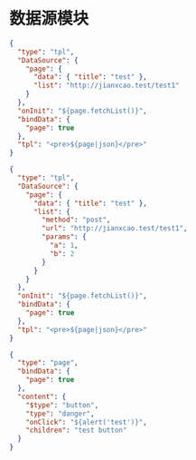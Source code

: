 # 数据源模块

```json schema=true
{
  "type": "tpl",
  "DataSource": {
    "page": {
      "data": { "title": "test" },
      "list": "http://jianxcao.test/test1"
    }
  },
  "onInit": "${page.fetchList()}",
  "bindData": {
    "page": true
  },
  "tpl": "<pre>${page|json}</pre>"
}
```

```json schema=true
{
  "type": "tpl",
  "DataSource": {
    "page": {
      "data": { "title": "test" },
      "list": {
        "method": "post",
        "url": "http://jianxcao.test/test1",
        "params": {
          "a": 1,
          "b": 2
        }
      }
    }
  },
  "onInit": "${page.fetchList()}",
  "bindData": {
    "page": true
  },
  "tpl": "<pre>${page|json}</pre>"
}
```

```json schema=true
{
  "type": "page",
  "bindData": {
    "page": true
  },
  "content": {
    "$type": "button",
    "type": "danger",
    "onClick": "${alert('test')}",
    "children": "test button"
  }
}
```

